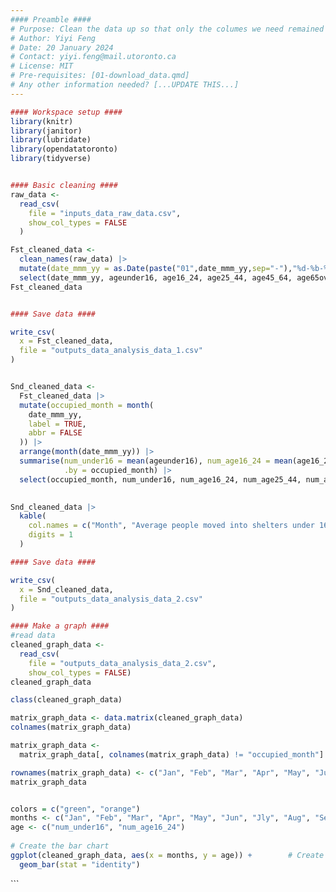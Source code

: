 ```yaml
---
#### Preamble ####
# Purpose: Clean the data up so that only the columes we need remained
# Author: Yiyi Feng
# Date: 20 January 2024
# Contact: yiyi.feng@mail.utoronto.ca
# License: MIT
# Pre-requisites: [01-download_data.qmd]
# Any other information needed? [...UPDATE THIS...]
---
```


```r
#### Workspace setup ####
library(knitr)
library(janitor)
library(lubridate)
library(opendatatoronto)
library(tidyverse)


#### Basic cleaning ####
raw_data <-
  read_csv(
    file = "inputs_data_raw_data.csv",
    show_col_types = FALSE
  )

Fst_cleaned_data <-
  clean_names(raw_data) |>
  mutate(date_mmm_yy = as.Date(paste("01",date_mmm_yy,sep="-"),"%d-%b-%y")) |>
  select(date_mmm_yy, ageunder16, age16_24, age25_44, age45_64, age65over)
Fst_cleaned_data


#### Save data ####

write_csv(
  x = Fst_cleaned_data,
  file = "outputs_data_analysis_data_1.csv"
)


Snd_cleaned_data <-
  Fst_cleaned_data |>
  mutate(occupied_month = month(
    date_mmm_yy,
    label = TRUE,
    abbr = FALSE
  )) |>
  arrange(month(date_mmm_yy)) |> 
  summarise(num_under16 = mean(ageunder16), num_age16_24 = mean(age16_24), num_age25_44 = mean(age25_44), num_age45_64 = mean(age45_64), num_over65 = mean(age65over), 
            .by = occupied_month) |>
  select(occupied_month, num_under16, num_age16_24, num_age25_44, num_age45_64, num_over65)
 

Snd_cleaned_data |>
  kable(
    col.names = c("Month", "Average people moved into shelters under 16", "between 16_24", "between 25_44", "between 45_64", "above 65"),
    digits = 1
  )

#### Save data ####

write_csv(
  x = Snd_cleaned_data,
  file = "outputs_data_analysis_data_2.csv"
)

```

```r
#### Make a graph ####
#read data
cleaned_graph_data <-
  read_csv(
    file = "outputs_data_analysis_data_2.csv",
    show_col_types = FALSE)
cleaned_graph_data

class(cleaned_graph_data)

matrix_graph_data <- data.matrix(cleaned_graph_data)
colnames(matrix_graph_data)

matrix_graph_data <- 
  matrix_graph_data[, colnames(matrix_graph_data) != "occupied_month"]

rownames(matrix_graph_data) <- c("Jan", "Feb", "Mar", "Apr", "May", "Jun", "Jlu", "Aug", "Sep", "Oct", "Nov", "Dec")
matrix_graph_data


colors = c("green", "orange")
months <- c("Jan", "Feb", "Mar", "Apr", "May", "Jun", "Jly", "Aug", "Sep", "Oct", "Nov", "Dec")
age <- c("num_under16", "num_age16_24")
 
# Create the bar chart
ggplot(cleaned_graph_data, aes(x = months, y = age)) +        # Create barchart with ggplot2
  geom_bar(stat = "identity")

```


```

